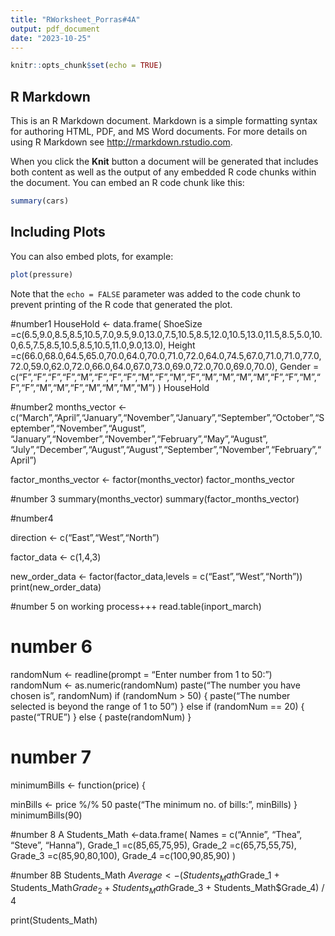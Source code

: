 ```yaml
---
title: "RWorksheet_Porras#4A"
output: pdf_document
date: "2023-10-25"
---
```


```r
knitr::opts_chunk$set(echo = TRUE)
```

## R Markdown

This is an R Markdown document. Markdown is a simple formatting syntax for authoring HTML, PDF, and MS Word documents. For more details on using R Markdown see <http://rmarkdown.rstudio.com>.

When you click the **Knit** button a document will be generated that includes both content as well as the output of any embedded R code chunks within the document. You can embed an R code chunk like this:

```r
summary(cars)
```

## Including Plots

You can also embed plots, for example:

```r
plot(pressure)
```

Note that the `echo = FALSE` parameter was added to the code chunk to prevent printing of the R code that generated the plot.

#number1
  HouseHold <- data.frame(
  ShoeSize =c(6.5,9.0,8.5,8.5,10.5,7.0,9.5,9.0,13.0,7.5,10.5,8.5,12.0,10.5,13.0,11.5,8.5,5.0,10.0,6.5,7.5,8.5,10.5,8.5,10.5,11.0,9.0,13.0),
  Height =c(66.0,68.0,64.5,65.0,70.0,64.0,70.0,71.0,72.0,64.0,74.5,67.0,71.0,71.0,77.0,72.0,59.0,62.0,72.0,66.0,64.0,67.0,73.0,69.0,72.0,70.0,69.0,70.0),
  Gender = c("F","F","F","F","M","F","F","F","M","F","M","F","M","M","M","M","F","F","M","F","F","M","M","F","M","M","M","M")
  )
  HouseHold

#number2
months_vector <- c("March","April","January","November","January","September","October","September","November","August",
"January","November","November","February","May","August",
"July","December","August","August","September","November","February","April")

factor_months_vector <- factor(months_vector)
factor_months_vector

#number 3
summary(months_vector)
summary(factor_months_vector)

#number4

direction <- c("East","West","North")

factor_data <- c(1,4,3)

new_order_data <- factor(factor_data,levels = c("East","West","North"))
print(new_order_data)



#number 5 on working process+++
read.table(inport_march)

# number 6
randomNum <- readline(prompt = "Enter number from 1 to 50: ")
randomNum <- as.numeric(randomNum)
paste("The number you have chosen is", randomNum)
if (randomNum > 50) {
  paste("The number selected is beyond the range of 1 to 50")
} else if (randomNum == 20) {
  paste("TRUE")
} else {
  paste(randomNum)
}

# number 7
minimumBills <- function(price) {
  
  minBills <- price %/% 50
  paste("The minimum no. of bills:", minBills)
}
minimumBills(90)

#number 8 A
Students_Math <-data.frame(
Names = c("Annie", "Thea", "Steve", "Hanna"),
Grade_1 =c(85,65,75,95),
Grade_2 =c(65,75,55,75),
Grade_3 =c(85,90,80,100),
Grade_4 =c(100,90,85,90)
)

#number 8B
Students_Math $Average <-(Students_Math$Grade_1 + Students_Math$Grade_2 + Students_Math$Grade_3 + Students_Math$Grade_4) / 4

print(Students_Math)





